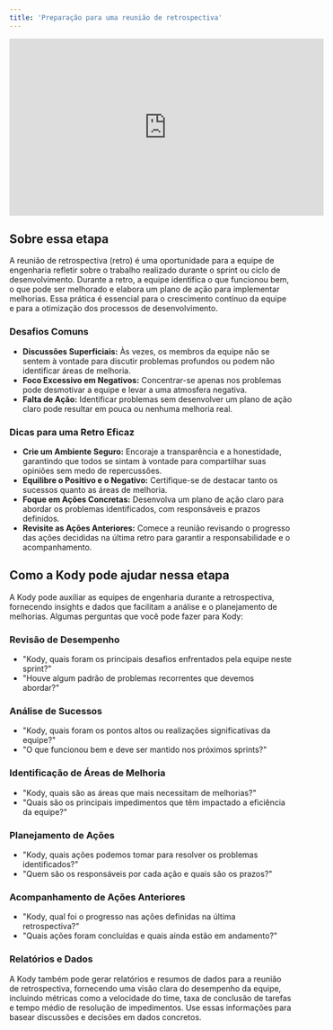 ```yaml
---
title: 'Preparação para uma reunião de retrospectiva'
---
```


<iframe width="560" height="315" src="https://www.youtube.com/embed/yxpW_5IW69s?si=eRynWj4jyTfyo8t8" title="YouTube video player" frameborder="0" allow="accelerometer; autoplay; clipboard-write; encrypted-media; gyroscope; picture-in-picture; web-share" referrerpolicy="strict-origin-when-cross-origin" allowfullscreen></iframe>

## Sobre essa etapa

A reunião de retrospectiva (retro) é uma oportunidade para a equipe de engenharia refletir sobre o trabalho realizado durante o sprint ou ciclo de desenvolvimento. Durante a retro, a equipe identifica o que funcionou bem, o que pode ser melhorado e elabora um plano de ação para implementar melhorias. Essa prática é essencial para o crescimento contínuo da equipe e para a otimização dos processos de desenvolvimento.

### Desafios Comuns
* **Discussões Superficiais:** Às vezes, os membros da equipe não se sentem à vontade para discutir problemas profundos ou podem não identificar áreas de melhoria.
* **Foco Excessivo em Negativos:** Concentrar-se apenas nos problemas pode desmotivar a equipe e levar a uma atmosfera negativa.
* **Falta de Ação:** Identificar problemas sem desenvolver um plano de ação claro pode resultar em pouca ou nenhuma melhoria real.

### Dicas para uma Retro Eficaz
* **Crie um Ambiente Seguro:** Encoraje a transparência e a honestidade, garantindo que todos se sintam à vontade para compartilhar suas opiniões sem medo de repercussões.
* **Equilibre o Positivo e o Negativo:** Certifique-se de destacar tanto os sucessos quanto as áreas de melhoria.
* **Foque em Ações Concretas:** Desenvolva um plano de ação claro para abordar os problemas identificados, com responsáveis e prazos definidos.
* **Revisite as Ações Anteriores:** Comece a reunião revisando o progresso das ações decididas na última retro para garantir a responsabilidade e o acompanhamento.

## Como a Kody pode ajudar nessa etapa
A Kody pode auxiliar as equipes de engenharia durante a retrospectiva, fornecendo insights e dados que facilitam a análise e o planejamento de melhorias. Algumas perguntas que você pode fazer para Kody:

### Revisão de Desempenho
* "Kody, quais foram os principais desafios enfrentados pela equipe neste sprint?"
* "Houve algum padrão de problemas recorrentes que devemos abordar?"

### Análise de Sucessos
* "Kody, quais foram os pontos altos ou realizações significativas da equipe?"
* "O que funcionou bem e deve ser mantido nos próximos sprints?"

### Identificação de Áreas de Melhoria
* "Kody, quais são as áreas que mais necessitam de melhorias?"
* "Quais são os principais impedimentos que têm impactado a eficiência da equipe?"

### Planejamento de Ações
* "Kody, quais ações podemos tomar para resolver os problemas identificados?"
* "Quem são os responsáveis por cada ação e quais são os prazos?"

### Acompanhamento de Ações Anteriores
* "Kody, qual foi o progresso nas ações definidas na última retrospectiva?"
* "Quais ações foram concluídas e quais ainda estão em andamento?"

### Relatórios e Dados
A Kody também pode gerar relatórios e resumos de dados para a reunião de retrospectiva, fornecendo uma visão clara do desempenho da equipe, incluindo métricas como a velocidade do time, taxa de conclusão de tarefas e tempo médio de resolução de impedimentos. Use essas informações para basear discussões e decisões em dados concretos.